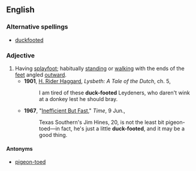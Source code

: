 ==English==

===Alternative spellings===
*[[duckfooted]]

===Adjective===
{{en-adj|pos=[[duck]]-[[footed]]}}

# Having [[splayfoot]]; habitually [[stand]]ing or [[walk]]ing with the ends of the [[feet]] angled [[outward]].
#*'''1901''', [[w:H._Rider_Haggard|H. Rider Haggard]], ''Lysbeth: A Tale of the Dutch'', ch. 5,
#*:I am tired of these '''duck-footed''' Leydeners, who daren't wink at a donkey lest he should bray.
#*'''1967''', "[http://www.time.com/time/magazine/article/0,9171,843893,00.html Inefficient But Fast]," ''Time'', 9 Jun.,
#*:Texas Southern's Jim Hines, 20, is not the least bit pigeon-toed—in fact, he's just a little '''duck-footed''', and it may be a good thing. 

====Antonyms====
*[[pigeon-toed]]